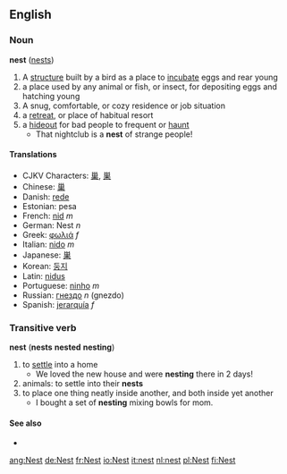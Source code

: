 ==English==
===Noun===
'''nest''' ([[nests]])

# A [[structure]] built by a bird as a place to [[incubate]] eggs and rear young
# a place used by any animal or fish, or insect, for depositing eggs and hatching young
# A snug, comfortable, or cozy residence or job situation
# a [[retreat]], or place of habitual resort
# a [[hideout]] for bad people to frequent or [[haunt]]
#* That nightclub is a '''nest''' of strange people! 
{{Wikipedia}}

====Translations====
*CJKV Characters: [[巢]], [[巣]]
*Chinese: [[巢]]
*Danish: [[rede]]
*Estonian: pesa
*French: [[nid]] ''m''
*German: Nest ''n''
*Greek: [[φωλιά]] ''f''
*Italian: [[nido]] ''m''
*Japanese: [[巣]]
*Korean: [[둥지]]
*Latin: [[nidus]]
*Portuguese: [[ninho]] ''m''
*Russian: [[гнездо]] ''n'' (gnezdо)
*Spanish: [[jerarquía]] ''f''

=== Transitive verb ===
'''nest''' ('''nests''' '''nested''' '''nesting''')

# to [[settle]] into a home
#* We loved the new house and were '''nesting''' there in 2 days!
# animals: to settle into their '''nests'''
# to place one thing neatly inside another, and both inside yet another
#* I bought a set of '''nesting''' mixing bowls for mom.

==== See also ====
*{{pedialite}}

[[ang:Nest]]
[[de:Nest]]
[[fr:Nest]]
[[io:Nest]]
[[it:nest]]
[[nl:nest]]
[[pl:Nest]]
[[fi:Nest]]